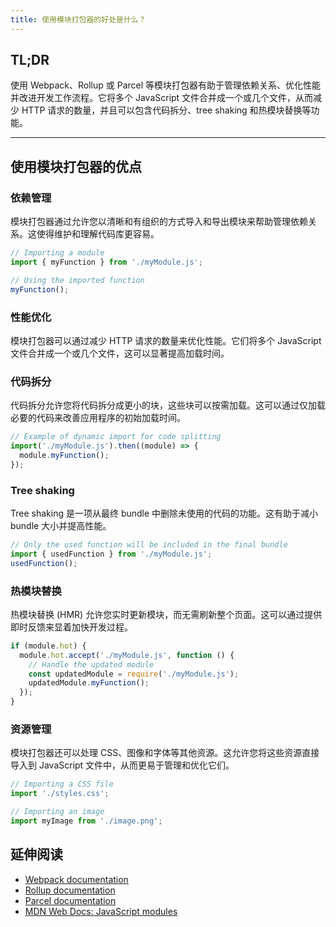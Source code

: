 ```yaml
---
title: 使用模块打包器的好处是什么？
---
```


## TL;DR

使用 Webpack、Rollup 或 Parcel 等模块打包器有助于管理依赖关系、优化性能并改进开发工作流程。它将多个 JavaScript 文件合并成一个或几个文件，从而减少 HTTP 请求的数量，并且可以包含代码拆分、tree shaking 和热模块替换等功能。

***

## 使用模块打包器的优点

### 依赖管理

模块打包器通过允许您以清晰和有组织的方式导入和导出模块来帮助管理依赖关系。这使得维护和理解代码库更容易。

```js
// Importing a module
import { myFunction } from './myModule.js';

// Using the imported function
myFunction();
```

### 性能优化

模块打包器可以通过减少 HTTP 请求的数量来优化性能。它们将多个 JavaScript 文件合并成一个或几个文件，这可以显著提高加载时间。

### 代码拆分

代码拆分允许您将代码拆分成更小的块，这些块可以按需加载。这可以通过仅加载必要的代码来改善应用程序的初始加载时间。

```js
// Example of dynamic import for code splitting
import('./myModule.js').then((module) => {
  module.myFunction();
});
```

### Tree shaking

Tree shaking 是一项从最终 bundle 中删除未使用的代码的功能。这有助于减小 bundle 大小并提高性能。

```js
// Only the used function will be included in the final bundle
import { usedFunction } from './myModule.js';
usedFunction();
```

### 热模块替换

热模块替换 (HMR) 允许您实时更新模块，而无需刷新整个页面。这可以通过提供即时反馈来显着加快开发过程。

```js
if (module.hot) {
  module.hot.accept('./myModule.js', function () {
    // Handle the updated module
    const updatedModule = require('./myModule.js');
    updatedModule.myFunction();
  });
}
```

### 资源管理

模块打包器还可以处理 CSS、图像和字体等其他资源。这允许您将这些资源直接导入到 JavaScript 文件中，从而更易于管理和优化它们。

```js
// Importing a CSS file
import './styles.css';

// Importing an image
import myImage from './image.png';
```

## 延伸阅读

* [Webpack documentation](https://webpack.js.org/concepts/)
* [Rollup documentation](https://rollupjs.org/guide/en/)
* [Parcel documentation](https://parceljs.org/getting-started/webapp/)
* [MDN Web Docs: JavaScript modules](https://developer.mozilla.org/en-US/docs/Web/JavaScript/Guide/Modules)
